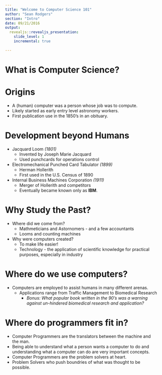 ```yaml
---
title: "Welcome to Computer Science 101"
author: "Sean Rodgers"
section: "Intro"
date: 09/21/2016
output:
  revealjs::revealjs_presentation:
    slide_level: 1
    incremental: true
    
---
```


# What is Computer Science?

# Origins

- A (human) computer was a person whose job was to compute.
- Likely started as early entry level astronomy workers.
- First publication use in the 1850's in an obituary.

# Development beyond Humans

- Jacquard Loom *(1801)*
    - Invented by Joseph Marie Jacquard 
    - Used punchcards for operations control
- Electromechanical Punched Card Tabulator *(1899)*
    - Herman Hollerith
    - First used in the U.S. Census of 1890
- Internal Business Machines Corporation *(1911)*
    - Merger of Hollerith and competitors
    - Eventually became known only as **IBM**.

# Why Study the Past?

- Where did we come from?
    - Mathmeticians and Astornomers - and a few accountants
    - Looms and counting machines
- Why were computers created?
    - To make life easier!
    - Technology - the application of scientific knowledge for practical purposes, especially in industry
    
# Where do we use computers?

- Computers are employed to assist humans in many different arenas.
    - Applications range from Traffic Management to Biomedical Research
        - *Bonus: What popular book written in the 90's was a warning against un-hindered biomedical research and application?* 
        
# Where do programmers fit in?

- Computer Programmers are the translators between the machine and the man. 
- Being able to understand what a person wants a computer to do and understanding what a computer can do are very important concepts.
- Computer Programmers are the problem solvers at heart.
- Problem Solvers who push boundries of what was thought to be possible. 